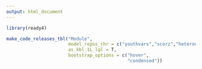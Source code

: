 ```yaml
---
output: html_document
---
```


```r
library(ready4)
```

```r
make_code_releases_tbl("Module",
                       model_repos_chr = c("youthvars","scorz","heterodox","specific","TTU","youthu","mychoice"),
                       as_kbl_1L_lgl = T,
                       bootstrap_options = c("hover", 
                                             "condensed"))
```



